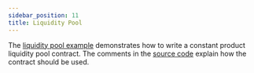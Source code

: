 ```yaml
---
sidebar_position: 11
title: Liquidity Pool
---
```


The [liquidity pool example] demonstrates how to write a constant product
liquidity pool contract. The comments in the [source code] explain how the contract should
be used.

[liquidity pool example]: https://github.com/stellar/soroban-examples/tree/v0.0.4/liquidity_pool
[source code]: https://github.com/stellar/soroban-examples/blob/v0.0.4/liquidity_pool/src/lib.rs#L143
